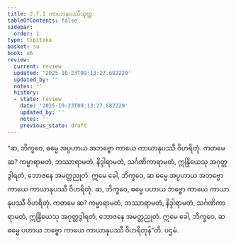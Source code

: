 ```yaml
---
title: 2.7.1 ကာယာနုပဿီသုတ္တ
tableOfContents: false
sidebar:
  order: 1
type: tipitaka
basket: su
book: a6
review:
  current: review
  updated: '2025-10-23T09:13:27.682229'
  updated_by: ''
  notes: ''
  history:
  - state: review
    date: '2025-10-23T09:13:27.682229'
    updated_by: ''
    notes: ''
    previous_state: draft
---
```



<ReviewStatus review={frontmatter.review} showDetails={true} />

<HypothesisAnnotation frontmatter={frontmatter} />

<DynamicBreadcrumb />

<Division number="117" book="a6" e="ch" v="16" p="391">

<Paragraph number="765" book="a6">
“ဆ, ဘိက္ခဝေ, ဓမ္မေ အပ္ပဟာယ အဘဗ္ဗော ကာယေ ကာယာနုပဿီ ဝိဟရိတုံ. ကတမေ ဆ? ကမ္မာရာမတံ, ဘဿာရာမတံ, နိဒ္ဒါရာမတံ, သင်္ဂဏိကာရာမတံ, ဣန္ဒြိယေသု အဂုတ္တဒွါရတံ, ဘောဇနေ အမတ္တညုတံ. ဣမေ ခေါ, ဘိက္ခဝေ, ဆ ဓမ္မေ အပ္ပဟာယ အဘဗ္ဗော ကာယေ ကာယာနုပဿီ ဝိဟရိတုံ.
</Paragraph>

<Paragraph number="766" book="a6">
ဆ, ဘိက္ခဝေ, ဓမ္မေ ပဟာယ ဘဗ္ဗော ကာယေ ကာယာနုပဿီ ဝိဟရိတုံ. ကတမေ ဆ? ကမ္မာရာမတံ, ဘဿာရာမတံ, နိဒ္ဒါရာမတံ, သင်္ဂဏိကာရာမတံ, ဣန္ဒြိယေသု အဂုတ္တဒွါရတံ, ဘောဇနေ အမတ္တညုတံ. ဣမေ ခေါ, ဘိက္ခဝေ, ဆ ဓမ္မေ ပဟာယ ဘဗ္ဗော ကာယေ ကာယာနုပဿီ ဝိဟရိတုန်”တိ.

</Paragraph>
</Division>

<Paragraph number="767" type="center" book="a6">
ပဌမံ.
</Paragraph>